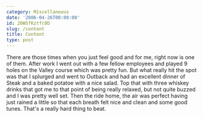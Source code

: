 ```yaml
---
category: Miscellaneous
date: '2006-04-26T00:00:00'
id: 20WSfKztfc0D
slug: /content
title: Content
type: post
---
```


There are those times when you just feel good and for me, right now
is one of them. After work I went out with a few fellow employees
and played 9 holes on the Valley course which was pretty fun. But
what really hit the spot was that I splurged and went to Outback
and had an excellent dinner of Steak and a baked potatoe with a
nice salad. Top that with three whiskey drinks that got me to that
point of being really relaxed, but not quite buzzed and I was
pretty well set. Then the ride home, the air was perfect having
just rained a little so that each breath felt nice and clean and
some good tunes. That's a really hard thing to beat.